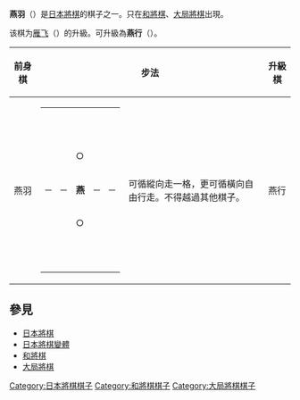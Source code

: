 {{japanese|japanese=燕羽|kana=えんう|romaji=En'u}}

'''燕羽'''（{{lang|ja|えんう}}）是[[日本將棋|日本將棋]]的棋子之一。只在[[和將棋|和將棋]]、[[大局將棋|大局將棋]]出現。

该棋为[[雁飞|雁飞]]（{{lang|ja|がんひ}}）的升級。可升級為'''燕行'''（{{lang|ja|えんぎょう}}）。


{| border="1" cellspacing="0" cellpadding="3"
|----- bgcolor="#dddddd"
! 前身棋
! colspan="2" | 步法
! 升級棋
! colspan="2" | 步法
|-----
| 燕羽 ||
{| border="1" cellspacing="0" cellpadding="3"
|-----
|   ||   ||   ||   ||  
|-----
|   ||   || ○ ||   ||  
|-----
| ─ || ─ || '''燕''' || ─ || ─
|-----
|   ||   || ○ ||   ||  
|-----
|   ||   ||   ||   ||  
|}
| 可循縱向走一格，更可循橫向自由行走。不得越過其他棋子。 || 燕行 ||
{| border="1" cellspacing="0" cellpadding="3"
|-----
|   ||   || │ ||   ||  
|-----
|   ||   || │ ||   ||  
|-----
| ─ || ─ || '''鵆''' || ─ || ─
|-----
|   ||   || │ ||   ||  
|-----
|   ||   || │ ||   ||  
|}
| 可循縱向、橫向自由行走。不得越過其他棋子。
|}

==參見==
*[[日本將棋|日本將棋]]
*[[日本將棋變體|日本將棋變體]]
*[[和將棋|和將棋]]
*[[大局將棋|大局將棋]]

[[Category:日本將棋棋子|Category:日本將棋棋子]]
[[Category:和將棋棋子|Category:和將棋棋子]]
[[Category:大局將棋棋子|Category:大局將棋棋子]]